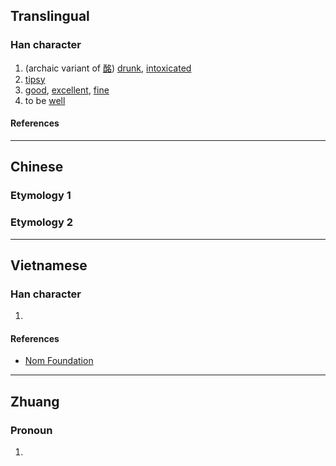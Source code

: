 {{character info/new}}
==Translingual==

===Han character===
{{Han char|rn=9|rad=人|as=06|sn=8|four=|canj=ONIR|ids=⿰亻名}}

# (archaic variant of [[酩]]) [[drunk]], [[intoxicated]]
# [[tipsy]]
# [[good]], [[excellent]], [[fine]]
# to be [[well]]

====References====
{{Han ref|kx=0100.170|dkj=00556|dj=0212.120|hdz=10151.070|uh=4F72}}

----

==Chinese==

===Etymology 1===
{{zh-see|酩|v}}

===Etymology 2===
{{zh-see|姳|v}}

----

==Vietnamese==

===Han character===
{{vi-readings|reading=[[rành]]|rs=人06}}

# {{rfdef|vi|sort=人06}}

====References====
* [http://nomfoundation.org/common/nom_details.php?codepoint=4f72 Nom Foundation]

----

==Zhuang==

===Pronoun===
{{za-head|pronoun}}

# {{za-sawndip form of|mwngz}}